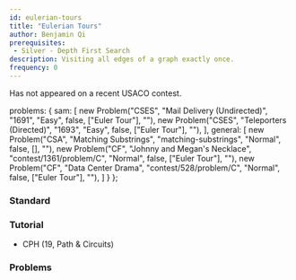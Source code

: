 ```yaml
---
id: eulerian-tours
title: "Eulerian Tours"
author: Benjamin Qi
prerequisites: 
 - Silver - Depth First Search
description: Visiting all edges of a graph exactly once.
frequency: 0
---
```


Has not appeared on a recent USACO contest.


  problems: {
    sam: [
      new Problem("CSES", "Mail Delivery (Undirected)", "1691", "Easy", false, ["Euler Tour"], ""),
      new Problem("CSES", "Teleporters (Directed)", "1693", "Easy", false, ["Euler Tour"], ""),
    ],
    general: [
      new Problem("CSA", "Matching Substrings", "matching-substrings", "Normal", false, [], ""),
      new Problem("CF", "Johnny and Megan's Necklace", "contest/1361/problem/C", "Normal", false, ["Euler Tour"], ""),
      new Problem("CF", "Data Center Drama", "contest/528/problem/C", "Normal", false, ["Euler Tour"], ""),
    ]
  }
};

### Standard

<problems-list problems={metadata.problems.sam} />

### Tutorial

 - CPH (19, Path & Circuits)

### Problems

<problems-list problems={metadata.problems.general} />
